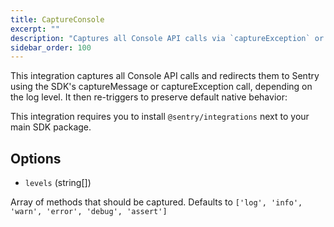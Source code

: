 ```yaml
---
title: CaptureConsole
excerpt: ""
description: "Captures all Console API calls via `captureException` or `captureMessage`."
sidebar_order: 100
---
```


This integration captures all Console API calls and redirects them to Sentry using the SDK's captureMessage or captureException call, depending on the log level. It then re-triggers to preserve default native behavior:

This integration requires you to install `@sentry/integrations` next to your main SDK package.

<PlatformContent includePath="configuration/capture-console" />

## Options

- `levels` (string[])

Array of methods that should be captured.
Defaults to `['log', 'info', 'warn', 'error', 'debug', 'assert']`
